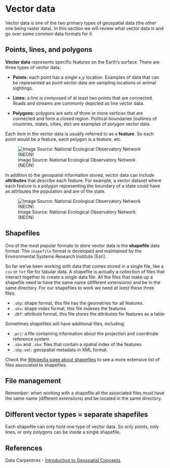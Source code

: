 # Vector data

Vector data is one of the two primary types of geospatial data (the other one being raster data). In this section we will review what vector data is and go over some common data formats for it.


## Points, lines, and polygons

**Vector data** represents specific features on the Earth's surface. There are three types of vector data:

- **Points:** each point has a single x,y location. Examples of data that can be represented as point vector data are sampling locations or animal sightings.

- **Lines:** a line is composed of at least two points that are connected. Roads and streams are commonly depicted as line vector data. 

- **Polygons:** polygons are sets of three or more vertices that are connected and form a closed region. Political boundaries (outlines of countries, states, cities, etc) are examples of polygon vector data.

Each item in the vector data is usually referred to as a **feature**. 
So each point would be a feature, each polygon is a feature, etc. 

![Image Source: National Ecological Observatory Network (NEON)](/images/lesson-7-vector-data/point_line_poly.png)

In addition to the geospatial information stored, vector data can include **attributes** that describe each feature. 
For example, a vector dataset where each feature is a polygon representing the boundary of a state could have as attributes the population and are of the state.

![Image Source: National Ecological Observatory Network (NEON)](/images/lesson-7-vector-data/spatial-attribute-tables.png)

## Shapefiles

One of the most popular formats to store vector data is the **shapefile** data format. The `shapefile` format is developed and maintained by the Environmental Systems Research Institute (Esri).

So far we've been working with data that comes stored in a single file, like a `csv` or `txt` file for tabular data. A shapefile is actually a collection of files that interact together to create a single data file. All the files that make up a shapefile need to  have the same name (different extensions) and be in the same directory. For our shapefiles to work we need *at least* these three files:

- `.shp`: shape format, this file has the geometries for all features.
- `.shx`: shape index format, this file indexes the features
- `.dbf`: attribute format, this file stores the attributes for features as a table

Sometimes shapefiles will have additional files, including:

- `.prj`: a file containing information about the projection and coordinate reference system 
- `.sbn` and `.sbx`: files that contain a spatial index of the features
- `.shp.xml`: geospatial metadata in XML format. 

Check the [Wikipedia page about shapefiles](https://en.wikipedia.org/wiki/Shapefile) to see a more extensive list of files associated to shapefiles.

::: {.callout-caution}
## File management
Remember: when working with a shapefile all the associated files must have the same name (different extensions) and be located in the same directory. 
:::

::: {.callout-caution}
## Different vector types = separate shapefiles
Each shapefile can only hold one type of vector data. So only points, only lines, or only polygons can be inside a single shapefile. 
:::

<!--
## Acknowledgements
-->


## References

Data Carpentires - [Introduction to Geospatial Concepts](https://datacarpentry.org/organization-geospatial/aio.html) 